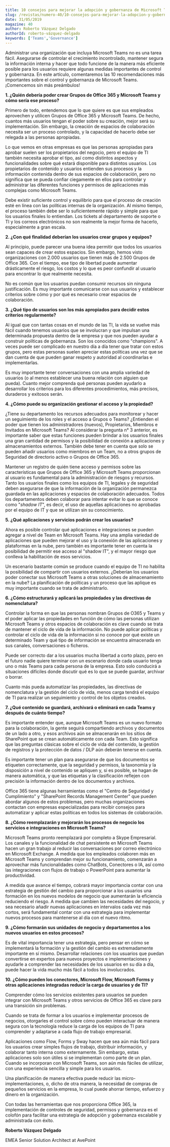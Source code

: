 ```yaml
---
title: 10 consejos para mejorar la adopción y gobernanza de Microsoft Teams
slug: /revistas/numero-40/10-consejos-para-mejorar-la-adopcion-y-gobernanza-de-microsoft-teams
date: 31/05/2019
magazine: 40
author: Roberto Vázquez Delgado
authorId: roberto-vázquez-delgado
keywords: ['Teams','Governance']
---
```



<ArticleHeader frontmatter={props.pageContext.frontmatter} />



Administrar una organización que incluya Microsoft Teams no es una tarea fácil. Asegurarse de controlar el crecimiento incontrolado, mantener segura la información interna y hacer que todo funcione de la manera más eficiente posible para los usuarios requiere algunas medidas importantes de control y gobernanza. En este artículo, comentaremos las 10 recomendaciones más importantes sobre el control y gobernanza de Microsoft Teams. ¡Comencemos sin más preámbulos!

**1. ¿Quién debería poder crear Grupos de Office 365 y Microsoft Teams y cómo sería ese proceso?**

Primero de todo, entendemos que lo que quiere es que sus empleados aprovechen y utilicen Grupos de Office 365 y Microsoft Teams. De hecho, cuantos más usuarios tengan el poder sobre su creación, mejor será su implementación. Sin embargo, la creación de espacios de colaboración necesita ser un proceso controlado, y la capacidad de hacerlo debe ser relegada a las personas apropiadas.

Lo que vemos en otras empresas es que las personas apropiadas para aprobar suelen ser los propietarios del negocio, pero el equipo de TI también necesita aprobar el tipo, así como distintos aspectos y funcionalidades sobre qué estará disponible para distintos usuarios. Los propietarios de contenido y usuarios entienden sus procesos y la información contenida dentro de sus espacios de colaboración, pero no significa que se pueda confiar ciegamente en ellos para controlar y administrar las diferentes funciones y permisos de aplicaciones más complejas como Microsoft Teams.

Debe existir suficiente control y equilibrio para que el proceso de creación esté en línea con las políticas internas de la organización. Al mismo tiempo, el proceso también debe ser lo suficientemente rápido y simple para que los usuarios finales lo entiendan. Los tickets al departamento de soporte o TI y los correos electrónicos no son realmente la mejor forma de hacerlo, especialmente a gran escala.

**2. ¿Con qué finalidad deberían los usuarios crear grupos y equipos?**

Al principio, puede parecer una buena idea permitir que todos los usuarios sean capaces de crear estos espacios. Sin embargo, hemos visto organizaciones con 2.000 usuarios que tienen más de 2.500 Grupos de Office 365. Con el tiempo, ese tipo de libertad puede aumentar drásticamente el riesgo, los costos y lo que es peor confundir al usuario para encontrar lo que realmente necesita.

No es común que los usuarios puedan consumir recursos sin ninguna justificación. Es muy importante comunicarse con sus usuarios y establecer criterios sobre cómo y por qué es necesario crear espacios de colaboración.

**3. ¿Qué tipo de usuarios son los más apropiados para decidir estos criterios regularmente?**

Al igual que con tantas cosas en el mundo de las TI, la vida se vuelve más fácil cuando tenemos usuarios que se involucran y que impulsan una determinada propuesta dentro de la empresa y que nos pueden ayudar a construir políticas de gobernanza. Son los conocidos como "champions". A veces puede ser complicado en nuestro día a día tener que tratar con estos grupos, pero estas personas suelen apreciar estas políticas una vez que se dan cuenta de que pueden ganar respeto y autoridad al coordinarlas e implementarlas.

Es muy importante tener conversaciones con una amplia variedad de usuarios (o al menos establecer una buena relación con alguien que pueda). Cuanto mejor comprenda qué personas pueden ayudarlo a desarrollar los criterios para los diferentes procedimientos, más precisos, duraderos y exitosos serán.

**4. ¿Cómo puede su organización gestionar el acceso y la propiedad?**

¿Tiene su departamento los recursos adecuados para monitorear y hacer un seguimiento de los roles y el acceso a Grupos o Teams? ¿Entienden el poder que tienen los administradores (nuevos), Propietarios, Miembros e Invitados en Microsoft Teams? Al considerar la pregunta n° 3 anterior, es importante saber que estas funciones pueden brindar a los usuarios finales una gran cantidad de permisos y la posibilidad de conexión a aplicaciones y almacenamientos externos. También debe tener en cuenta que solo se pueden añadir usuarios como miembros en un Team, no a otros grupos de Seguridad de directorio activo o Grupos de Office 365.

Mantener un registro de quién tiene acceso y permisos sobre las características que Grupos de Office 365 y Microsoft Teams proporcionan al usuario es fundamental para la administración de riesgos y recursos. Tanto los usuarios finales como los equipos de TI, legales y de seguridad deben asegurarse de que la información de la organización permanezca guardada en las aplicaciones y espacios de colaboración adecuados. Todos los departamentos deben colaborar para intentar evitar lo que se conoce como "*shadow IT*", es decir, el uso de aquellas aplicaciones no aprobadas por el equipo de IT y que se utilizan sin su conocimiento.

**5. ¿Qué aplicaciones y servicios podrán crear los usuarios?**

Ahora es posible controlar qué aplicaciones e integraciones se pueden agregar a nivel de Team en Microsoft Teams. Hay una amplia variedad de aplicaciones que pueden mejorar el uso y la conexión de las aplicaciones y plataformas en la nube, pero también es importante tener en cuenta la posibilidad de permitir ese acceso al "shadow IT", y el mayor riesgo que conlleva la habilitación de esos servicios.

Un escenario bastante común se produce cuando el equipo de TI no habilita la posibilidad de compartir con usuarios externos. ¿Deberían los usuarios poder conectar sus Microsoft Teams a otras soluciones de almacenamiento en la nube? La planificación de políticas y un proceso que las aplique es muy importante cuando se trata de administrarlo.

**6. ¿Cómo estructurará y aplicará las propiedades y las directivas de nomenclatura?**

Controlar la forma en que las personas nombran Grupos de O365 y Teams y el poder aplicar las propiedades en función de cómo las personas utilizan Microsoft Teams y otros espacios de colaboración es clave cuando se trata de mantener el ciclo de vida de la información. No puede aplicar políticas y controlar el ciclo de vida de la información si no conoce por qué existe un determinado Team y qué tipo de información se encuentra almacenada en sus canales, conversaciones o ficheros.

Puede ser correcto dar a los usuarios mucha libertad a corto plazo, pero en el futuro nadie quiere terminar con un escenario donde cada usuario tenga uno o más Teams para cada persona de la empresa. Esto solo conducirá a situaciones difíciles donde discutir qué es lo que se puede guardar, archivar o borrar.

Cuanto más pueda automatizar las propiedades, las directivas de nomenclatura y la gestión del ciclo de vida, menos carga tendrá el equipo de TI para realizar un seguimiento y control de los objetos creados.

**7. ¿Qué contenido se guardará, archivará o eliminará en cada Teams y después de cuánto tiempo?**

Es importante entender que, aunque Microsoft Teams es un nuevo formato para la colaboración, la gente seguirá compartiendo archivos y documentos de un lado a otro, y esos archivos aún se almacenarán en los sitios de SharePoint que se crean automáticamente con cada Team. Esto significa que las preguntas clásicas sobre el ciclo de vida del contenido, la gestión de registros y la protección de datos / DLP aún deberán tenerse en cuenta.

Es importante tener un plan para asegurarse de que los documentos se etiqueten correctamente, que la seguridad y permisos, la taxonomía y la disposición a nivel de contenido se apliquen y, si es posible, se hagan de manera automática, y que las etiquetas y la clasificación reflejen con precisión la información dentro de los documentos y archivos.

Office 365 tiene algunas herramientas como el "Centro de Seguridad y Cumplimiento" y "SharePoint Records Management Center" que pueden abordar algunos de estos problemas, pero muchas organizaciones contactan con empresas especializadas para recibir consejos para automatizar y aplicar estas políticas en todos los sistemas de colaboración.

**8. ¿Cómo reemplazarán y mejorarán los procesos de negocio los servicios e integraciones en Microsoft Teams?**

Microsoft Teams pronto reemplazará por completo a Skype Empresarial. Los canales y la funcionalidad de chat persistente en Microsoft Teams hacen un gran trabajo al reducir las conversaciones por correo electrónico en Microsoft Exchange. A medida que los empleados colaboren más en Microsoft Teams y comprendan mejor su funcionamiento, comenzarán a aprovechar más funcionalidades como ChatBots, Conectores o IA, así como las integraciones con flujos de trabajo o PowerPoint para aumentar la productividad.

A medida que avance el tiempo, cobrará mayor importancia contar con una estrategia de gestión del cambio para proporcionar a los usuarios una formación en los nuevos modelos de negocio que aumentarán la eficiencia reduciendo el riesgo. A medida que cambien las necesidades del negocio, y sea necesario añadir nuevas aplicaciones en intervalos cada vez más cortos, será fundamental contar con una estrategia para implementar nuevos procesos para mantenerse al día con el nuevo ritmo.

**9. ¿Cómo formarán sus unidades de negocio y departamentos a los nuevos usuarios en estos procesos?**

Es de vital importancia tener una estrategia, pero pensar en cómo se implementará la formación y la gestión del cambio es extremadamente importante en sí mismo. Desarrollar relaciones con los usuarios que puedan convertirse en expertos para nuevos proyectos e implementaciones y ayudarle a comprender las necesidades de los usuarios en su día a día, puede hacer la vida mucho más fácil a todos los involucrados.

**10. ¿Cómo pueden los conectores, Microsoft Flow, Microsoft Forms y otras aplicaciones integradas reducir la carga de usuarios y de TI?**

Comprender cómo los servicios existentes para usuarios se pueden integrar con Microsoft Teams y otros servicios de Office 365 es clave para una transición sin problemas.

Cuando se trata de formar a los usuarios e implementar procesos de negocios, otorgarles el control sobre cómo pueden interactuar de manera segura con la tecnología reduce la carga de los equipos de TI para comprender y adaptarse a cada flujo de trabajo empresarial.

Aplicaciones como Flow, Forms y Sway hacen que sea aún más fácil para los usuarios crear simples flujos de trabajo, distribuir información, y colaborar tanto interna como externamente. Sin embargo, estas aplicaciones solo son útiles si se implementan como parte de un plan. Cuando se incorporan con Microsoft Teams, son aún más fáciles de utilizar, con una experiencia sencilla y simple para los usuarios.

Una planificación de manera efectiva puede reducir las micro-implementaciones, o, dicho de otra manera, la necesidad de compras de pequeños servicios en la empresa, lo cual puede ahorrar tiempo, esfuerzo y dinero en la organización.

Con todas las herramientas que nos proporciona Office 365, la implementación de controles de seguridad, permisos y gobernanza es el colofón para facilitar una estrategia de adopción y gobernanza escalable y administrada con éxito.



**Roberto Vázquez Delgado**

EMEA Senior Solution Architect at AvePoint

